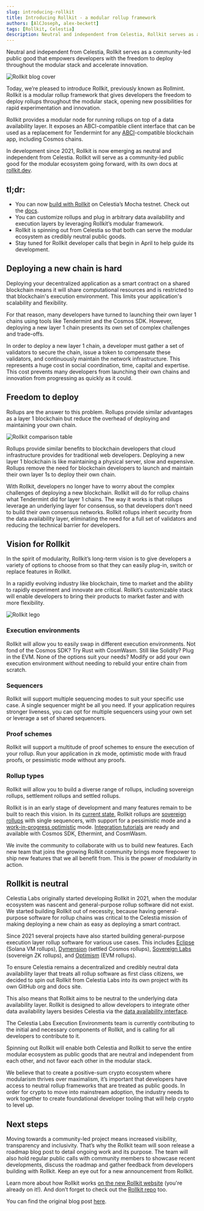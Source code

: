 ```yaml
---
slug: introducing-rollkit
title: Introducing Rollkit - a modular rollup framework
authors: [AlCJoseph, alex-beckett]
tags: [Rollkit, Celestia]
description: Neutral and independent from Celestia, Rollkit serves as a community-led public good that empowers developers with the freedom to deploy throughout the modular stack and accelerate innovation.
---
```


Neutral and independent from Celestia, Rollkit serves as a community-led public good that empowers developers with the freedom to deploy throughout the modular stack and accelerate innovation.

![Rollkit blog cover](../static/img/introducing-rollkit/rollkit-blog-cover.png)

Today, we’re pleased to introduce Rollkit, previously known as Rollmint. Rollkit is a modular rollup framework that gives developers the freedom to deploy rollups throughout the modular stack, opening new possibilities for rapid experimentation and innovation.

Rollkit provides a modular node for running rollups on top of a data availability layer. It exposes an ABCI-compatible client interface that can be used as a replacement for Tendermint for any [ABCI](https://github.com/informalsystems/tendermint/tree/main/abci)-compatible blockchain app, including Cosmos chains.

In development since 2021, Rollkit is now emerging as neutral and independent from Celestia. Rollkit will serve as a community-led public good for the modular ecosystem going forward, with its own docs at [rollkit.dev](/).

## tl;dr:

- You can now [build with Rollkit](/) on Celestia’s Mocha testnet. Check out the [docs](/docs/intro).
- You can customize rollups and plug in arbitrary data availability and execution layers by leveraging Rollkit’s modular framework.
- Rollkit is spinning out from Celestia so that both can serve the modular ecosystem as credibly neutral public goods.
- Stay tuned for Rollkit developer calls that begin in April to help guide its development.

## Deploying a new chain is hard

Deploying your decentralized application as a smart contract on a shared blockchain means it will share computational resources and is restricted to that blockchain's execution environment. This limits your application's scalability and flexibility.

For that reason, many developers have turned to launching their own layer 1 chains using tools like Tendermint and the Cosmos SDK. However, deploying a new layer 1 chain presents its own set of complex challenges and trade-offs.

In order to deploy a new layer 1 chain, a developer must gather a set of validators to secure the chain, issue a token to compensate these validators, and continuously maintain the network infrastructure. This represents a huge cost in social coordination, time, capital and expertise. This cost prevents many developers from launching their own chains and innovation from progressing as quickly as it could.

## Freedom to deploy

Rollups are the answer to this problem. Rollups provide similar advantages as a layer 1 blockchain but reduce the overhead of deploying and maintaining your own chain.

![Rollkit comparison table](../static/img/introducing-rollkit/comparison-table.png)

Rollups provide similar benefits to blockchain developers that cloud infrastructure provides for traditional web developers. Deploying a new layer 1 blockchain is like maintaining a physical server, slow and expensive. Rollups remove the need for blockchain developers to launch and maintain their own layer 1s to deploy their own chain.

With Rollkit, developers no longer have to worry about the complex challenges of deploying a new blockchain. Rollkit will do for rollup chains what Tendermint did for layer 1 chains. The way it works is that rollups leverage an underlying layer for consensus, so that developers don’t need to build their own consensus networks. Rollkit rollups inherit security from the data availability layer, eliminating the need for a full set of validators and reducing the technical barrier for developers.

## Vision for Rollkit

In the spirit of modularity, Rollkit’s long-term vision is to give developers a variety of options to choose from so that they can easily plug-in, switch or replace features in Rollkit.

In a rapidly evolving industry like blockchain, time to market and the ability to rapidly experiment and innovate are critical. Rollkit’s customizable stack will enable developers to bring their products to market faster and with more flexibility.

![Rollkit lego](../static/img/introducing-rollkit/rollkit-lego.png)

### Execution environments

Rollkit will allow you to easily swap in different execution environments. Not fond of the Cosmos SDK? Try Rust with CosmWasm. Still like Solidity? Plug in the EVM. None of the options suit your needs? Modify or add your own execution environment without needing to rebuild your entire chain from scratch.

### Sequencers

Rollkit will support multiple sequencing modes to suit your specific use case. A single sequencer might be all you need. If your application requires stronger liveness, you can opt for multiple sequencers using your own set or leverage a set of shared sequencers.

### Proof schemes

Rollkit will support a multitude of proof schemes to ensure the execution of your rollup. Run your application in zk mode, optimistic mode with fraud proofs, or pessimistic mode without any proofs.

### Rollup types

Rollkit will allow you to build a diverse range of rollups, including sovereign rollups, settlement rollups and settled rollups.

Rollkit is in an early stage of development and many features remain to be built to reach this vision. In its [current state](../docs/rollkit-stack/), Rollkit rollups are [sovereign rollups](https://blog.celestia.org/sovereign-rollup-chains/) with single sequencers, with support for a pessimistic mode and a [work-in-progress optimistic](https://github.com/rollkit/rollkit/blob/manav/state_fraud_proofs_adr/docs/lazy-adr/adr-009-state-fraud-proofs.md) mode. [Integration tutorials](../docs/category/tutorials) are ready and available with Cosmos SDK, Ethermint, and CosmWasm.

We invite the community to collaborate with us to build new features. Each new team that joins the growing Rollkit community brings more firepower to ship new features that we all benefit from. This is the power of modularity in action.

## Rollkit is neutral

Celestia Labs originally started developing Rollkit in 2021, when the modular ecosystem was nascent and general-purpose rollup software did not exist. We started building Rollkit out of necessity, because having general-purpose software for rollup chains was critical to the Celestia mission of making deploying a new chain as easy as deploying a smart contract.

Since 2021 several projects have also started building general-purpose execution layer rollup software for various use cases. This includes [Eclipse](https://twitter.com/EclipseFND) (Solana VM rollups), [Dymension](https://twitter.com/dymensionXYZ) (settled Cosmos rollups), [Sovereign Labs](https://twitter.com/sovereign_labs) (sovereign ZK rollups), and [Optimism](https://twitter.com/optimismFND) (EVM rollups).

To ensure Celestia remains a decentralized and credibly neutral data availability layer that treats all rollup software as first class citizens, we decided to spin out Rollkit from Celestia Labs into its own project with its own GitHub org and docs site.

This also means that Rollkit aims to be neutral to the underlying data availability layer. Rollkit is designed to allow developers to integrate other data availability layers besides Celestia via the [data availability interface](https://github.com/rollkit/rollkit/blob/567b9f500db8055289365ea63450cefe4b135077/da/da.go#L60).

The Celestia Labs Execution Environments team is currently contributing to the initial and necessary components of Rollkit, and is calling for all developers to contribute to it.

Spinning out Rollkit will enable both Celestia and Rollkit to serve the entire modular ecosystem as public goods that are neutral and independent from each other, and not favor each other in the modular stack.

We believe that to create a positive-sum crypto ecosystem where modularism thrives over maximalism, it’s important that developers have access to neutral rollup frameworks that are treated as public goods. In order for crypto to move into mainstream adoption, the industry needs to work together to create foundational developer tooling that will help crypto to level up.

## Next steps

Moving towards a community-led project means increased visibility, transparency and inclusivity. That’s why the Rollkit team will soon release a roadmap blog post to detail ongoing work and its purpose. The team will also hold regular public calls with community members to showcase recent developments, discuss the roadmap and gather feedback from developers building with Rollkit. Keep an eye out for a new announcement from Rollkit.

Learn more about how Rollkit works [on the new Rollkit website](/) (you're already on it!). And don’t forget to check out the [Rollkit repo](https://github.com/rollkit) too.

You can find the original blog post [here](https://blog.celestia.org/p/f36529f7-8ecc-469e-b602-11284b7eb1a4/).
